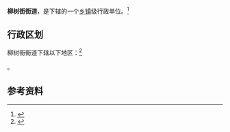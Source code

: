 {{中国乡级行政区|65/02/05/001/000}}

'''柳树街街道'''，是{{PRC admin/fullname|65/02/05/001/000|3}}下辖的一个[[乡镇|乡镇]]级行政单位。<ref>{{PRC admin/ref sgc|{{PRC admin/parent|65/02/05/001/000}}}}</ref>

== 行政区划 ==

柳树街街道下辖以下地区：<ref>{{PRC admin/ref sgc|65/02/05/001/000}}</ref>

{{PRC admin/children|65/02/05/001/000}}。

== 参考资料 ==

{{reflist}}

{{新疆行政区划小作品}}
{{PRC admin/navcat|65/02/05/001/000}}